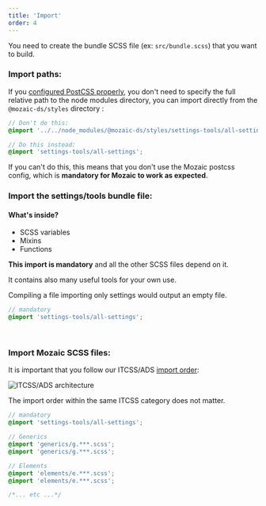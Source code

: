 ```yaml
---
title: 'Import'
order: 4
---
```


You need to create the bundle SCSS file (ex: `src/bundle.scss`) that you want to build.

### Import paths:

If you [configured PostCSS properly](/GetStarted/Developers/configurePostCss/), you don't need to specify the full relative path to the node modules directory, you can import directly from the `@mozaic-ds/styles` directory :

```scss
// Don't do this:
@import '../../node_modules/@mozaic-ds/styles/settings-tools/all-settings';
```

```scss
// Do this instead:
@import 'settings-tools/all-settings';
```

If you can't do this, this means that you don't use the Mozaic postcss config, which is **mandatory for Mozaic to work as expected**.

### Import the settings/tools bundle file:

#### What's inside?

- SCSS variables
- Mixins
- Functions

**This import is mandatory** and all the other SCSS files depend on it.

It contains also many useful tools for your own use.

Compiling a file importing only settings would output an empty file.

```scss
// mandatory
@import 'settings-tools/all-settings';
```

<br />

### Import Mozaic SCSS files:

It is important that you follow our ITCSS/ADS [import order](https://gael-boyenval.gitbook.io/atomic-design-css-architecture-with-itcss-bem-sass/principles/unifying-itcss-with-ads#summarize-the-new-architecture):

![ITCSS/ADS architecture](itcss-atomic-prefixes.jpg)

The import order within the same ITCSS category does not matter.

```scss
// mandatory
@import 'settings-tools/all-settings';

// Generics
@import 'generics/g.***.scss';
@import 'generics/g.***.scss';

// Elements
@import 'elements/e.***.scss';
@import 'elements/e.***.scss';

/*... etc ...*/
```
